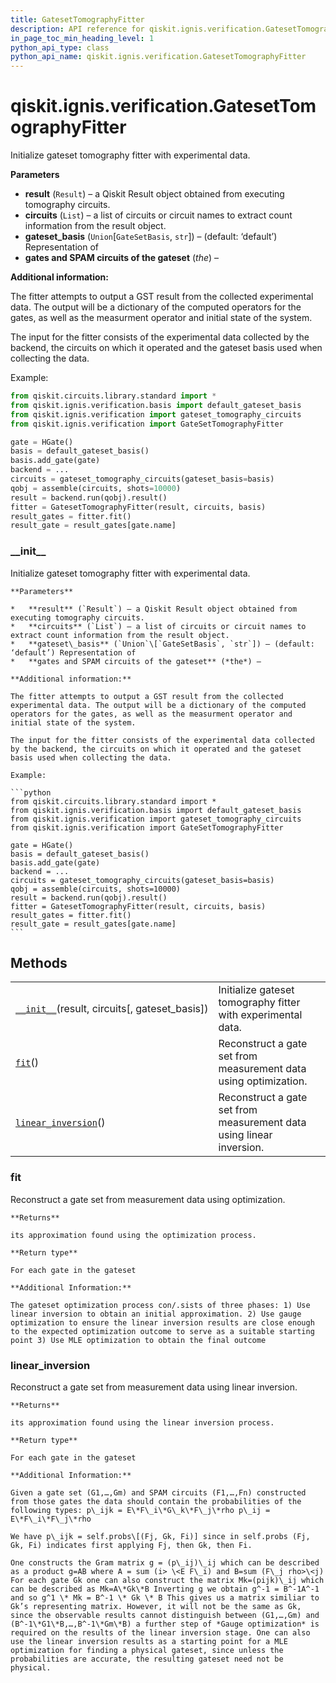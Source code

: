 ```yaml
---
title: GatesetTomographyFitter
description: API reference for qiskit.ignis.verification.GatesetTomographyFitter
in_page_toc_min_heading_level: 1
python_api_type: class
python_api_name: qiskit.ignis.verification.GatesetTomographyFitter
---
```


# qiskit.ignis.verification.GatesetTomographyFitter

<Class id="qiskit.ignis.verification.GatesetTomographyFitter" isDedicatedPage={true} github="https://github.com/qiskit-community/qiskit-ignis/tree/stable/0.6/qiskit/ignis/verification/tomography/fitters/gateset_fitter.py" signature="GatesetTomographyFitter(result, circuits, gateset_basis='default')" modifiers="class">
  Initialize gateset tomography fitter with experimental data.

  **Parameters**

  *   **result** (`Result`) – a Qiskit Result object obtained from executing tomography circuits.
  *   **circuits** (`List`) – a list of circuits or circuit names to extract count information from the result object.
  *   **gateset\_basis** (`Union`\[`GateSetBasis`, `str`]) – (default: ‘default’) Representation of
  *   **gates and SPAM circuits of the gateset** (*the*) –

  **Additional information:**

  The fitter attempts to output a GST result from the collected experimental data. The output will be a dictionary of the computed operators for the gates, as well as the measurment operator and initial state of the system.

  The input for the fitter consists of the experimental data collected by the backend, the circuits on which it operated and the gateset basis used when collecting the data.

  Example:

  ```python
  from qiskit.circuits.library.standard import *
  from qiskit.ignis.verification.basis import default_gateset_basis
  from qiskit.ignis.verification import gateset_tomography_circuits
  from qiskit.ignis.verification import GateSetTomographyFitter

  gate = HGate()
  basis = default_gateset_basis()
  basis.add_gate(gate)
  backend = ...
  circuits = gateset_tomography_circuits(gateset_basis=basis)
  qobj = assemble(circuits, shots=10000)
  result = backend.run(qobj).result()
  fitter = GatesetTomographyFitter(result, circuits, basis)
  result_gates = fitter.fit()
  result_gate = result_gates[gate.name]
  ```

  ### \_\_init\_\_

  <Function id="qiskit.ignis.verification.GatesetTomographyFitter.__init__" signature="__init__(result, circuits, gateset_basis='default')">
    Initialize gateset tomography fitter with experimental data.

    **Parameters**

    *   **result** (`Result`) – a Qiskit Result object obtained from executing tomography circuits.
    *   **circuits** (`List`) – a list of circuits or circuit names to extract count information from the result object.
    *   **gateset\_basis** (`Union`\[`GateSetBasis`, `str`]) – (default: ‘default’) Representation of
    *   **gates and SPAM circuits of the gateset** (*the*) –

    **Additional information:**

    The fitter attempts to output a GST result from the collected experimental data. The output will be a dictionary of the computed operators for the gates, as well as the measurment operator and initial state of the system.

    The input for the fitter consists of the experimental data collected by the backend, the circuits on which it operated and the gateset basis used when collecting the data.

    Example:

    ```python
    from qiskit.circuits.library.standard import *
    from qiskit.ignis.verification.basis import default_gateset_basis
    from qiskit.ignis.verification import gateset_tomography_circuits
    from qiskit.ignis.verification import GateSetTomographyFitter

    gate = HGate()
    basis = default_gateset_basis()
    basis.add_gate(gate)
    backend = ...
    circuits = gateset_tomography_circuits(gateset_basis=basis)
    qobj = assemble(circuits, shots=10000)
    result = backend.run(qobj).result()
    fitter = GatesetTomographyFitter(result, circuits, basis)
    result_gates = fitter.fit()
    result_gate = result_gates[gate.name]
    ```
  </Function>

  ## Methods

  |                                                                                                                                                                             |                                                                      |
  | --------------------------------------------------------------------------------------------------------------------------------------------------------------------------- | -------------------------------------------------------------------- |
  | [`__init__`](#qiskit.ignis.verification.GatesetTomographyFitter.__init__ "qiskit.ignis.verification.GatesetTomographyFitter.__init__")(result, circuits\[, gateset\_basis]) | Initialize gateset tomography fitter with experimental data.         |
  | [`fit`](#qiskit.ignis.verification.GatesetTomographyFitter.fit "qiskit.ignis.verification.GatesetTomographyFitter.fit")()                                                   | Reconstruct a gate set from measurement data using optimization.     |
  | [`linear_inversion`](#qiskit.ignis.verification.GatesetTomographyFitter.linear_inversion "qiskit.ignis.verification.GatesetTomographyFitter.linear_inversion")()            | Reconstruct a gate set from measurement data using linear inversion. |

  ### fit

  <Function id="qiskit.ignis.verification.GatesetTomographyFitter.fit" signature="fit()">
    Reconstruct a gate set from measurement data using optimization.

    **Returns**

    its approximation found using the optimization process.

    **Return type**

    For each gate in the gateset

    **Additional Information:**

    The gateset optimization process con/.sists of three phases: 1) Use linear inversion to obtain an initial approximation. 2) Use gauge optimization to ensure the linear inversion results are close enough to the expected optimization outcome to serve as a suitable starting point 3) Use MLE optimization to obtain the final outcome
  </Function>

  ### linear\_inversion

  <Function id="qiskit.ignis.verification.GatesetTomographyFitter.linear_inversion" signature="linear_inversion()">
    Reconstruct a gate set from measurement data using linear inversion.

    **Returns**

    its approximation found using the linear inversion process.

    **Return type**

    For each gate in the gateset

    **Additional Information:**

    Given a gate set (G1,…,Gm) and SPAM circuits (F1,…,Fn) constructed from those gates the data should contain the probabilities of the following types: p\_ijk = E\*F\_i\*G\_k\*F\_j\*rho p\_ij = E\*F\_i\*F\_j\*rho

    We have p\_ijk = self.probs\[(Fj, Gk, Fi)] since in self.probs (Fj, Gk, Fi) indicates first applying Fj, then Gk, then Fi.

    One constructs the Gram matrix g = (p\_ij)\_ij which can be described as a product g=AB where A = sum (i> \<E F\_i) and B=sum (F\_j rho>\<j) For each gate Gk one can also construct the matrix Mk=(pijk)\_ij which can be described as Mk=A\*Gk\*B Inverting g we obtain g^-1 = B^-1A^-1 and so g^1 \* Mk = B^-1 \* Gk \* B This gives us a matrix similiar to Gk’s representing matrix. However, it will not be the same as Gk, since the observable results cannot distinguish between (G1,…,Gm) and (B^-1\*G1\*B,…,B^-1\*Gm\*B) a further step of *Gauge optimization* is required on the results of the linear inversion stage. One can also use the linear inversion results as a starting point for a MLE optimization for finding a physical gateset, since unless the probabilities are accurate, the resulting gateset need not be physical.
  </Function>
</Class>

